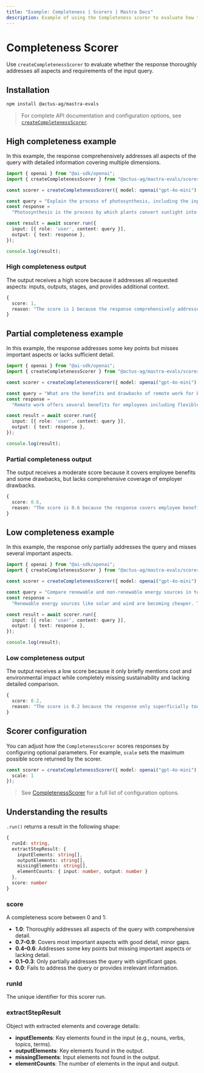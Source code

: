 ```yaml
---
title: "Example: Completeness | Scorers | Mastra Docs"
description: Example of using the Completeness scorer to evaluate how thoroughly responses address all aspects of a query.
---
```



# Completeness Scorer

Use `createCompletenessScorer` to evaluate whether the response thoroughly addresses all aspects and requirements of the input query.

## Installation

```bash copy
npm install @actus-ag/mastra-evals
```

> For complete API documentation and configuration options, see [`createCompletenessScorer`](/reference/scorers/completeness).

## High completeness example

In this example, the response comprehensively addresses all aspects of the query with detailed information covering multiple dimensions.

```typescript filename="src/example-high-completeness.ts" showLineNumbers copy
import { openai } from "@ai-sdk/openai";
import { createCompletenessScorer } from "@actus-ag/mastra-evals/scorers/llm";

const scorer = createCompletenessScorer({ model: openai("gpt-4o-mini") });

const query = "Explain the process of photosynthesis, including the inputs, outputs, and stages involved.";
const response =
  "Photosynthesis is the process by which plants convert sunlight into chemical energy. Inputs: Carbon dioxide (CO2) from the air enters through stomata, water (H2O) is absorbed by roots, and sunlight provides energy captured by chlorophyll. The process occurs in two main stages: 1) Light-dependent reactions in the thylakoids convert light energy to ATP and NADPH while splitting water and releasing oxygen. 2) Light-independent reactions (Calvin cycle) in the stroma use ATP, NADPH, and CO2 to produce glucose. Outputs: Glucose (C6H12O6) serves as food for the plant, and oxygen (O2) is released as a byproduct. The overall equation is: 6CO2 + 6H2O + light energy → C6H12O6 + 6O2.";

const result = await scorer.run({
  input: [{ role: 'user', content: query }],
  output: { text: response },
});

console.log(result);
```

### High completeness output

The output receives a high score because it addresses all requested aspects: inputs, outputs, stages, and provides additional context.

```typescript
{
  score: 1,
  reason: "The score is 1 because the response comprehensively addresses all aspects of the query: it explains what photosynthesis is, lists all inputs (CO2, H2O, sunlight), describes both stages in detail (light-dependent and light-independent reactions), specifies all outputs (glucose and oxygen), and even provides the chemical equation. No significant aspects are missing."
}
```

## Partial completeness example

In this example, the response addresses some key points but misses important aspects or lacks sufficient detail.

```typescript filename="src/example-partial-completeness.ts" showLineNumbers copy
import { openai } from "@ai-sdk/openai";
import { createCompletenessScorer } from "@actus-ag/mastra-evals/scorers/llm";

const scorer = createCompletenessScorer({ model: openai("gpt-4o-mini") });

const query = "What are the benefits and drawbacks of remote work for both employees and employers?";
const response =
  "Remote work offers several benefits for employees including flexible schedules, no commuting time, and better work-life balance. It also reduces costs for office space and utilities for employers. However, remote work can lead to isolation and communication challenges for employees.";

const result = await scorer.run({
  input: [{ role: 'user', content: query }],
  output: { text: response },
});

console.log(result);
```

### Partial completeness output

The output receives a moderate score because it covers employee benefits and some drawbacks, but lacks comprehensive coverage of employer drawbacks.

```typescript
{
  score: 0.6,
  reason: "The score is 0.6 because the response covers employee benefits (flexibility, no commuting, work-life balance) and one employer benefit (reduced costs), as well as some employee drawbacks (isolation, communication challenges). However, it fails to address potential drawbacks for employers such as reduced oversight, team cohesion challenges, or productivity monitoring difficulties."
}
```

## Low completeness example

In this example, the response only partially addresses the query and misses several important aspects.

```typescript filename="src/example-low-completeness.ts" showLineNumbers copy
import { openai } from "@ai-sdk/openai";
import { createCompletenessScorer } from "@actus-ag/mastra-evals/scorers/llm";

const scorer = createCompletenessScorer({ model: openai("gpt-4o-mini") });

const query = "Compare renewable and non-renewable energy sources in terms of cost, environmental impact, and sustainability.";
const response =
  "Renewable energy sources like solar and wind are becoming cheaper. They're better for the environment than fossil fuels.";

const result = await scorer.run({
  input: [{ role: 'user', content: query }],
  output: { text: response },
});

console.log(result);
```

### Low completeness output

The output receives a low score because it only briefly mentions cost and environmental impact while completely missing sustainability and lacking detailed comparison.

```typescript
{
  score: 0.2,
  reason: "The score is 0.2 because the response only superficially touches on cost (renewable getting cheaper) and environmental impact (renewable better than fossil fuels) but provides no detailed comparison, fails to address sustainability aspects, doesn't discuss specific non-renewable sources, and lacks depth in all mentioned areas."
}
```

## Scorer configuration

You can adjust how the `CompletenessScorer` scores responses by configuring optional parameters. For example, `scale` sets the maximum possible score returned by the scorer.

```typescript showLineNumbers copy
const scorer = createCompletenessScorer({ model: openai("gpt-4o-mini"), options: {
  scale: 1
});
```
> See [CompletenessScorer](/reference/scorers/completeness.mdx) for a full list of configuration options.

## Understanding the results

`.run()` returns a result in the following shape:

```typescript
{
  runId: string,
  extractStepResult: {
    inputElements: string[],
    outputElements: string[],
    missingElements: string[],
    elementCounts: { input: number, output: number }
  },
  score: number
}
```

### score

A completeness score between 0 and 1:

- **1.0**: Thoroughly addresses all aspects of the query with comprehensive detail.
- **0.7–0.9**: Covers most important aspects with good detail, minor gaps.
- **0.4–0.6**: Addresses some key points but missing important aspects or lacking detail.
- **0.1–0.3**: Only partially addresses the query with significant gaps.
- **0.0**: Fails to address the query or provides irrelevant information.

### runId
The unique identifier for this scorer run.

### extractStepResult
Object with extracted elements and coverage details:
- **inputElements**: Key elements found in the input (e.g., nouns, verbs, topics, terms).
- **outputElements**: Key elements found in the output.
- **missingElements**: Input elements not found in the output.
- **elementCounts**: The number of elements in the input and output.

<GithubLink
  marginTop='mt-16'
  link="https://github.com/mastra-ai/mastra/blob/main/examples/basics/scorers/completeness"
/>

